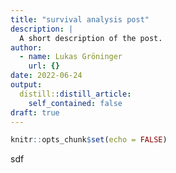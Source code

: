```yaml
---
title: "survival analysis post"
description: |
  A short description of the post.
author:
  - name: Lukas Gröninger
    url: {}
date: 2022-06-24
output:
  distill::distill_article:
    self_contained: false
draft: true
---
```



```r
knitr::opts_chunk$set(echo = FALSE)
```


sdf


